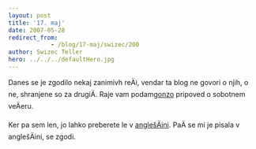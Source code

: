 ```yaml
---
layout: post
title: '17. maj'
date: 2007-05-28
redirect_from: 
            - /blog/17-maj/swizec/200
author: Swizec Teller
hero: ../../../defaultHero.jpg
---
```

Danes se je zgodilo nekaj zanimivh reÄi, vendar ta blog ne govori o njih, o ne, shranjene so za drugiÄ. Raje vam podam[gonzo](http://en.wikipedia.org/wiki/Gonzo_journalism) pripoved o sobotnem veÄeru.

Ker pa sem len, jo lahko preberete le v [anglešÄini](http://swizec.com/index.php/mode=news/id=230). PaÄ se mi je pisala v anglešÄini, se zgodi.